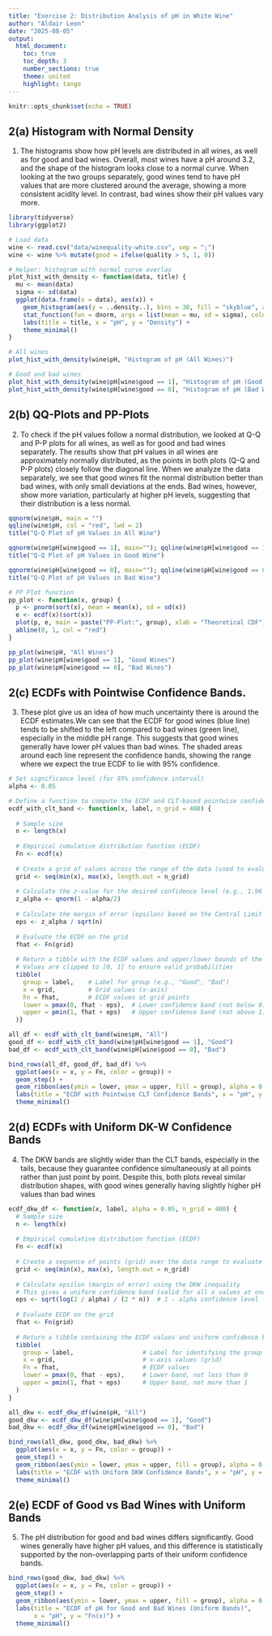 ```yaml
---
title: "Exercise 2: Distribution Analysis of pH in White Wine"
author: "Aldair Leon"
date: "2025-08-05"
output:
  html_document:
    toc: true
    toc_depth: 3
    number_sections: true
    theme: united
    highlight: tango
---
```


```r
knitr::opts_chunk$set(echo = TRUE)
```

## 2(a) Histogram with Normal Density

1)  The histograms show how pH levels are distributed in all wines, as well as for good and bad wines. Overall, most wines have a pH around 3.2, and the shape of the histogram looks close to a normal curve. When looking at the two groups separately, good wines tend to have pH values that are more clustered around the average, showing a more consistent acidity level. In contrast, bad wines show their pH values vary more.

```r
library(tidyverse)
library(ggplot2)

# Load data
wine <- read.csv("data/winequality-white.csv", sep = ";")
wine <- wine %>% mutate(good = ifelse(quality > 5, 1, 0))

# Helper: histogram with normal curve overlay
plot_hist_with_density <- function(data, title) {
  mu <- mean(data)
  sigma <- sd(data)
  ggplot(data.frame(x = data), aes(x)) +
    geom_histogram(aes(y = ..density..), bins = 30, fill = "skyblue", alpha = 0.6) +
    stat_function(fun = dnorm, args = list(mean = mu, sd = sigma), color = "red", size = 1) +
    labs(title = title, x = "pH", y = "Density") +
    theme_minimal()
}

# All wines
plot_hist_with_density(wine$pH, "Histogram of pH (All Wines)")

# Good and bad wines
plot_hist_with_density(wine$pH[wine$good == 1], "Histogram of pH (Good Wines)")
plot_hist_with_density(wine$pH[wine$good == 0], "Histogram of pH (Bad Wines)")
```

## 2(b) QQ-Plots and PP-Plots

2)  To check if the pH values follow a normal distribution, we looked at Q-Q and P-P plots for all wines, as well as for good and bad wines separately. The results show that pH values in all wines are approximately normally distributed, as the points in both plots (Q-Q and P-P plots) closely follow the diagonal line. When we analyze the data separately, we see that good wines fit the normal distribution better than bad wines, with only small deviations at the ends. Bad wines, however, show more variation, particularly at higher pH levels, suggesting that their distribution is a less normal.

```r
qqnorm(wine$pH, main = "") 
qqline(wine$pH, col = "red", lwd = 2)
title("Q-Q Plot of pH Values in All Wine")

qqnorm(wine$pH[wine$good == 1], main=""); qqline(wine$pH[wine$good == 1], col = "red")
title("Q-Q Plot of pH Values in Good Wine")

qqnorm(wine$pH[wine$good == 0], main=""); qqline(wine$pH[wine$good == 0], col = "red")
title("Q-Q Plot of pH Values in Bad Wine")

# PP Plot function
pp_plot <- function(x, group) {
  p <- pnorm(sort(x), mean = mean(x), sd = sd(x))
  e <- ecdf(x)(sort(x))
  plot(p, e, main = paste("PP-Plot:", group), xlab = "Theoretical CDF", ylab = "Empirical CDF")
  abline(0, 1, col = "red")
}

pp_plot(wine$pH, "All Wines")
pp_plot(wine$pH[wine$good == 1], "Good Wines")
pp_plot(wine$pH[wine$good == 0], "Bad Wines")
```

## 2(c) ECDFs with Pointwise Confidence Bands.

3)  These plot give us an idea of how much uncertainty there is around the ECDF estimates.We can see that the ECDF for good wines (blue line) tends to be shifted to the left compared to bad wines (green line), especially in the middle pH range. This suggests that good wines generally have lower pH values than bad wines. The shaded areas around each line represent the confidence bands, showing the range where we expect the true ECDF to lie with 95% confidence.

```r
# Set significance level (for 95% confidence interval)
alpha <- 0.05

# Define a function to compute the ECDF and CLT-based pointwise confidence bands
ecdf_with_clt_band <- function(x, label, n_grid = 400) {
  
  # Sample size
  n <- length(x)
  
  # Empirical cumulative distribution function (ECDF)
  Fn <- ecdf(x)
  
  # Create a grid of values across the range of the data (used to evaluate ECDF smoothly)
  grid <- seq(min(x), max(x), length.out = n_grid)
  
  # Calculate the z-value for the desired confidence level (e.g., 1.96 for 95%)
  z_alpha <- qnorm(1 - alpha/2)
  
  # Calculate the margin of error (epsilon) based on the Central Limit Theorem
  eps <- z_alpha / sqrt(n)
  
  # Evaluate the ECDF on the grid
  fhat <- Fn(grid)
  
  # Return a tibble with the ECDF values and upper/lower bounds of the confidence band
  # Values are clipped to [0, 1] to ensure valid probabilities
  tibble(
    group = label,    # Label for group (e.g., "Good", "Bad")
    x = grid,         # Grid values (x-axis)
    Fn = fhat,        # ECDF values at grid points
    lower = pmax(0, fhat - eps),  # Lower confidence band (not below 0)
    upper = pmin(1, fhat + eps)   # Upper confidence band (not above 1)
  )}

all_df <- ecdf_with_clt_band(wine$pH, "All")
good_df <- ecdf_with_clt_band(wine$pH[wine$good == 1], "Good")
bad_df <- ecdf_with_clt_band(wine$pH[wine$good == 0], "Bad")

bind_rows(all_df, good_df, bad_df) %>%
  ggplot(aes(x = x, y = Fn, color = group)) +
  geom_step() +
  geom_ribbon(aes(ymin = lower, ymax = upper, fill = group), alpha = 0.2, color = NA) +
  labs(title = "ECDF with Pointwise CLT Confidence Bands", x = "pH", y = "Fn(x)") +
  theme_minimal()
```

## 2(d) ECDFs with Uniform DK-W Confidence Bands

4)  The DKW bands are slightly wider than the CLT bands, especially in the tails, because they guarantee confidence simultaneously at all points rather than just point by point. Despite this, both plots reveal similar distribution shapes, with good wines generally having slightly higher pH values than bad wines

```r
ecdf_dkw_df <- function(x, label, alpha = 0.05, n_grid = 400) {
  # Sample size
  n <- length(x)
  
  # Empirical cumulative distribution function (ECDF)
  Fn <- ecdf(x)
  
  # Create a sequence of points (grid) over the data range to evaluate the ECDF
  grid <- seq(min(x), max(x), length.out = n_grid)
  
  # Calculate epsilon (margin of error) using the DKW inequality
  # This gives a uniform confidence band (valid for all x values at once)
  eps <- sqrt(log(2 / alpha) / (2 * n))  # 1 - alpha confidence level
  
  # Evaluate ECDF on the grid
  fhat <- Fn(grid)
  
  # Return a tibble containing the ECDF values and uniform confidence bands
  tibble(
    group = label,                   # Label for identifying the group (e.g., "Good", "Bad")
    x = grid,                        # x-axis values (grid)
    Fn = fhat,                       # ECDF values
    lower = pmax(0, fhat - eps),     # Lower band, not less than 0
    upper = pmin(1, fhat + eps)      # Upper band, not more than 1
  )
}

all_dkw <- ecdf_dkw_df(wine$pH, "All")
good_dkw <- ecdf_dkw_df(wine$pH[wine$good == 1], "Good")
bad_dkw <- ecdf_dkw_df(wine$pH[wine$good == 0], "Bad")

bind_rows(all_dkw, good_dkw, bad_dkw) %>%
  ggplot(aes(x = x, y = Fn, color = group)) +
  geom_step() +
  geom_ribbon(aes(ymin = lower, ymax = upper, fill = group), alpha = 0.2, color = NA) +
  labs(title = "ECDF with Uniform DKW Confidence Bands", x = "pH", y = "Fn(x)") +
  theme_minimal()
```

## 2(e) ECDF of Good vs Bad Wines with Uniform Bands

5)  The pH distribution for good and bad wines differs significantly. Good wines generally have higher pH values, and this difference is statistically supported by the non-overlapping parts of their uniform confidence bands.

```r
bind_rows(good_dkw, bad_dkw) %>%
  ggplot(aes(x = x, y = Fn, color = group)) +
  geom_step() +
  geom_ribbon(aes(ymin = lower, ymax = upper, fill = group), alpha = 0.25, color = NA) +
  labs(title = "ECDF of pH for Good and Bad Wines (Uniform Bands)",
       x = "pH", y = "Fn(x)") +
  theme_minimal()
```
